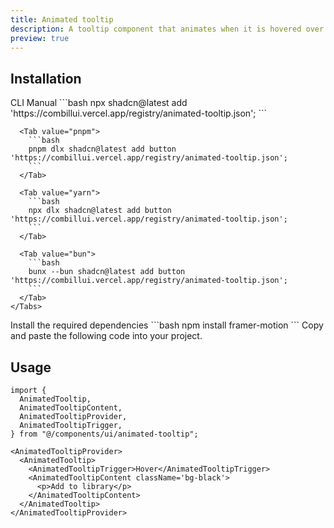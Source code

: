 ```yaml
---
title: Animated tooltip
description: A tooltip component that animates when it is hovered over.
preview: true
---
```


<ComponentTabs name='animated-tooltip-default' />

## Installation

<ShadcnTabs defaultValue='cli'>
  <TabsList >
    <TabsTrigger  value='cli'>
      CLI
    </TabsTrigger>
    <TabsTrigger  value='manual'>
      Manual
    </TabsTrigger>
  </TabsList>

  <TabsContent  value='cli'>
    <Tabs items={["npm", "pnpm", "yarn", "bun"]}>
      <Tab value="npm">
        ```bash
        npx shadcn@latest add 'https://combillui.vercel.app/registry/animated-tooltip.json';
        ```
      </Tab>
      
      <Tab value="pnpm">
        ```bash 
        pnpm dlx shadcn@latest add button 'https://combillui.vercel.app/registry/animated-tooltip.json';
        ```
      </Tab>

      <Tab value="yarn">
        ```bash
        npx dlx shadcn@latest add button 'https://combillui.vercel.app/registry/animated-tooltip.json';
        ```
      </Tab>

      <Tab value="bun">
        ```bash
        bunx --bun shadcn@latest add button 'https://combillui.vercel.app/registry/animated-tooltip.json';
        ```
      </Tab>
    </Tabs>

  </TabsContent>
  <TabsContent  value='manual'>
    <Steps>
      <Step>
        Install the required dependencies
        ```bash
        npm install framer-motion
        ```
      </Step>
      <Step>
        Copy and paste the following code into your project.
        <ComponentSource name="animated-tooltip" />
      </Step>
    </Steps>
  </TabsContent>
</ShadcnTabs>

## Usage

```tsx
import {
  AnimatedTooltip,
  AnimatedTooltipContent,
  AnimatedTooltipProvider,
  AnimatedTooltipTrigger,
} from "@/components/ui/animated-tooltip";
```

```tsx
<AnimatedTooltipProvider>
  <AnimatedTooltip>
    <AnimatedTooltipTrigger>Hover</AnimatedTooltipTrigger>
    <AnimatedTooltipContent className='bg-black'>
      <p>Add to library</p>
    </AnimatedTooltipContent>
  </AnimatedTooltip>
</AnimatedTooltipProvider>
```
